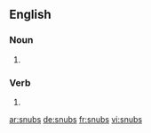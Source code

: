 
==English==

===Noun===
{{head|en|noun plural form}}

# {{plural of|snub|lang=en}}

===Verb===
{{head|en|verb form}}

# {{en-third-person singular of|snub}}

[[ar:snubs]]
[[de:snubs]]
[[fr:snubs]]
[[vi:snubs]]